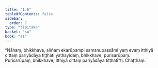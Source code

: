 ```yaml
---
title: "1.6"
tableOfContents: false
sidebar:
  order: 7
type: "tipitaka"
basket: "su"
book: "a1"
---
```



<DynamicBreadcrumb />

<Division number="6" book="a1" bookNo="15" page="2">

<Paragraph number="13" book="a1">
“Nāhaṃ, bhikkhave, aññaṃ ekarūpampi samanupassāmi yaṃ evaṃ itthiyā cittaṃ pariyādāya tiṭṭhati yathayidaṃ, bhikkhave, purisarūpaṃ. Purisarūpaṃ, bhikkhave, itthiyā cittaṃ pariyādāya tiṭṭhatī”ti.

</Paragraph>
</Division>

<Paragraph number="14" type="center" book="a1">
Chaṭṭhaṃ.
</Paragraph>